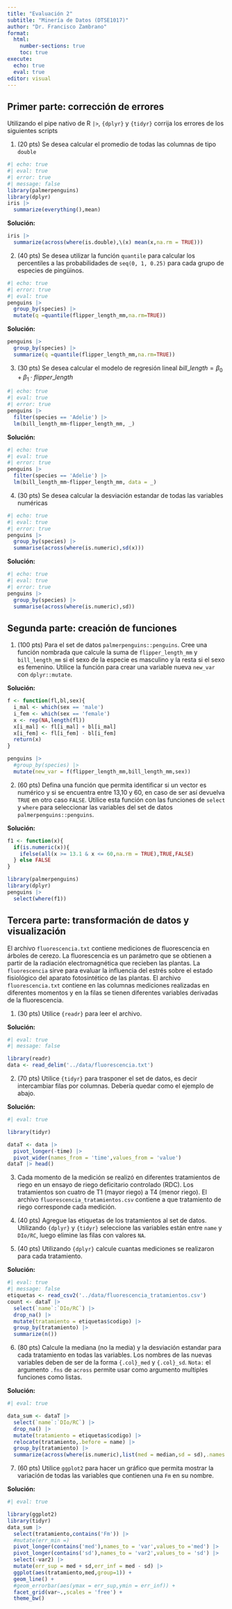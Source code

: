 ```yaml
---
title: "Evaluación 2"
subtitle: "Minería de Datos (DTSE1017)"
author: "Dr. Francisco Zambrano"
format: 
  html:
    number-sections: true
    toc: true
execute: 
  echo: true
  eval: true
editor: visual
---
```


## Primer parte: corrección de errores

Utilizando el pipe nativo de R `|>`, `{dplyr}` y `{tidyr}` corrija los errores de los siguientes scripts

1.  (20 pts) Se desea calcular el promedio de todas las columnas de tipo `double`

```r
#| echo: true
#| eval: true
#| error: true
#| message: false
library(palmerpenguins)
library(dplyr)
iris |> 
  summarize(everything(),mean)
```

**Solución:**
```r
iris |> 
  summarize(across(where(is.double),\(x) mean(x,na.rm = TRUE)))
```

2.  (40 pts) Se desea utilizar la función `quantile` para calcular los percentiles a las probabilidades de `seq(0, 1, 0.25)` para cada grupo de especies de pingüinos.

```r
#| echo: true
#| error: true
#| eval: true
penguins |> 
  group_by(species) |> 
  mutate(q =quantile(flipper_length_mm,na.rm=TRUE))
```

**Solución:**

```r
penguins |> 
  group_by(species) |> 
  summarize(q =quantile(flipper_length_mm,na.rm=TRUE))
```
3.  (30 pts) Se desea calcular el modelo de regresión lineal $bill\_length = \beta_0+\beta_1\cdot flipper\_length$

```r
#| echo: true
#| eval: true
#| error: true
penguins |> 
  filter(species == 'Adelie') |> 
  lm(bill_length_mm~flipper_length_mm, _)
```

**Solución:**
```r
#| echo: true
#| eval: true
#| error: true
penguins |> 
  filter(species == 'Adelie') |> 
  lm(bill_length_mm~flipper_length_mm, data = _)
```

4.  (30 pts) Se desea calcular la desviación estandar de todas las variables numéricas

```r
#| echo: true
#| eval: true
#| error: true
penguins |> 
  group_by(species) |> 
  summarise(across(where(is.numeric),sd(x)))
```

**Solución:**

```r
#| echo: true
#| eval: true
#| error: true
penguins |> 
  group_by(species) |> 
  summarise(across(where(is.numeric),sd))
```

## Segunda parte: creación de funciones

1.  (100 pts) Para el set de datos `palmerpenguins::penguins`. Cree una función nombrada que calcule la suma de `flipper_length_mm` y `bill_length_mm` si el sexo de la especie es masculino y la resta si el sexo es femenino. Utilice la función para crear una variable nueva `new_var` con `dplyr::mutate`.

**Solución:**
```r
f <- function(fl,bl,sex){
  i_mal <- which(sex == 'male')
  i_fem <- which(sex == 'female')
  x <- rep(NA,length(fl))
  x[i_mal] <- fl[i_mal] + bl[i_mal]
  x[i_fem] <- fl[i_fem] - bl[i_fem]
  return(x)
}

penguins |> 
  #group_by(species) |> 
  mutate(new_var = f(flipper_length_mm,bill_length_mm,sex))
```

2.  (60 pts) Defina una función que permita identificar si un vector es numérico y si se encuentra entre 13,10 y 60, en caso de ser así devuelva `TRUE` en otro caso `FALSE`. Utilice esta función con las funciones de `select` y `where` para seleccionar las variables del set de datos `palmerpenguins::penguins`.

**Solución:**

```r

f1 <- function(x){
  if(is.numeric(x)){
    ifelse(all(x >= 13.1 & x <= 60,na.rm = TRUE),TRUE,FALSE)
  } else FALSE
}

library(palmerpenguins)
library(dplyr)
penguins |> 
  select(where(f1))

```
## Tercera parte: transformación de datos y visualización

 El archivo `fluorescencia.txt` contiene mediciones de fluorescencia en árboles de cerezo. La fluorescencia es un parámetro que se obtienen a partir de la radiación electromagnética que recieben las plantas. La `fluorescencia` sirve para evaluar la influencia del estrés sobre el estado fisiológico del aparato fotosintético de las plantas. El archivo `fluorescencia.txt` contiene en las columnas mediciones realizadas en diferentes momentos y en la filas se tienen diferentes variables derivadas de la fluorescencia.

1.   (30 pts) Utilice `{readr}` para leer el archivo.

**Solución:**

```r
#| eval: true
#| message: false

library(readr)
data <- read_delim('../data/fluorescencia.txt')
```

2.   (70 pts) Utilice `{tidyr}` para trasponer el set de datos, es decir intercambiar filas por columnas. Debería quedar como el ejemplo de abajo.

**Solución:**

```r
#| eval: true

library(tidyr)

dataT <- data |> 
  pivot_longer(-time) |> 
  pivot_wider(names_from = 'time',values_from = 'value') 
dataT |> head()
```

3.   Cada momento de la medición se realizó en diferentes tratamientos de riego en un ensayo de riego deficitario controlado (RDC). Los tratamientos son cuatro de T1 (mayor riego) a T4 (menor riego). El archivo `fluorescencia_tratamientos.csv` contiene a que tratamiento de riego corresponde cada medición.

4.  (40 pts) Agregue las etiquetas de los tratamientos al set de datos. Utilizando `{dplyr}` y `{tidyr}` seleccione las variables están entre `name` y `DIo/RC`, luego elimine las filas con valores `NA`.

5.   (40 pts) Utilizando `{dplyr}` calcule cuantas mediciones se realizaron para cada tratamiento.

**Solución:**

```r
#| eval: true
#| message: false
etiquetas <- read_csv2('../data/fluorescencia_tratamientos.csv')
count <- dataT |> 
  select(`name`:`DIo/RC`) |> 
  drop_na() |> 
  mutate(tratamiento = etiquetas$codigo) |> 
  group_by(tratamiento) |> 
  summarize(n())
```

6.   (80 pts) Calcule la mediana (no la media) y la desviación estandar para cada tratamiento en todas las variables. Los nombres de las nuevas variables deben de ser de la forma `{.col}_med` y `{.col}_sd`. `Nota:` el argumento `.fns` de `across` permite usar como argumento multiples funciones como listas.

**Solución:**

```r
#| eval: true

data_sum <- dataT |> 
  select(`name`:`DIo/RC`) |> 
  drop_na() |> 
  mutate(tratamiento = etiquetas$codigo) |> 
  relocate(tratamiento,.before = name) |> 
  group_by(tratamiento) |> 
  summarize(across(where(is.numeric),list(med = median,sd = sd),.names = '{.col}_{.fn}'))
```

7.  (60 pts) Utilice `ggplot2` para hacer un gráfico que permita mostrar la variación de todas las variables que contienen una `Fm` en su nombre.

**Solución:**

```r
#| eval: true

library(ggplot2)
library(tidyr)
data_sum |> 
  select(tratamiento,contains('Fm')) |>
  #mutate(err_min =)
  pivot_longer(contains('med'),names_to = 'var',values_to ='med') |>
  pivot_longer(contains('sd'),names_to = 'var2',values_to = 'sd') |> 
  select(-var2) |> 
  mutate(err_sup = med + sd,err_inf = med - sd) |> 
  ggplot(aes(tratamiento,med,group=1)) +
  geom_line() +
  #geom_errorbar(aes(ymax = err_sup,ymin = err_inf)) +
  facet_grid(var~.,scales = 'free') +
  theme_bw()
```
